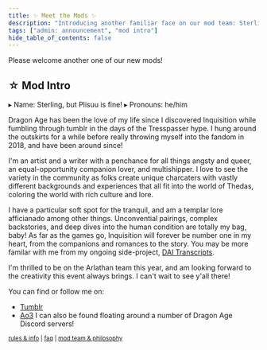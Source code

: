 ```yaml
---
title: ✨ Meet the Mods ✨
description: "Introducing another familiar face on our mod team: Sterling!"
tags: ["admin: announcement", "mod intro"]
hide_table_of_contents: false
---
```


Please welcome another one of our new mods!

## ☆ Mod Intro

▸ Name: Sterling, but Plisuu is fine!
▸ Pronouns: he/him

Dragon Age has been the love of my life since I discovered Inquisition while fumbling through tumblr in the days of the Tresspasser hype. I hung around the outskirts for a while before really throwing myself into the fandom in 2018, and have been around since!

I'm an artist and a writer with a penchance for all things angsty and queer, an equal-opportunity companion lover, and multishipper. I love to see the variety in the community as folks create unique charcaters with vastly different backgrounds and experiences that all fit into the world of Thedas, coloring the world with rich culture and lore. 

I have a particular soft spot for the tranquil, and am a templar lore afficianado among other things. Unconvential pairings, complex backstories, and deep dives into the human condition are totally my bag, baby! As far as the games go, Inquisition will forever be number one in my heart, from the companions and romances to the story. You may be more familar with me from my ongoing side-project, [DAI Transcripts](https://daitranscripts.tumblr.com/).

I'm thrilled to be on the Arlathan team this year, and am looking forward to the creativity this event always brings. I can't wait to see y'all there!

You can find or follow me on:
- [Tumblr](https://plisuu.tumblr.com/)
- [Ao3](https://archiveofourown.org/users/Plisuu)
I can also be found floating around a number of Dragon Age Discord servers!

<small>[rules & info](https://arlathanxchange.neocities.org/docs/intro) | [faq](https://arlathanxchange.neocities.org/docs/faqs) | [mod team & philosophy](https://arlathanxchange.neocities.org/mod#mod-team)</small>